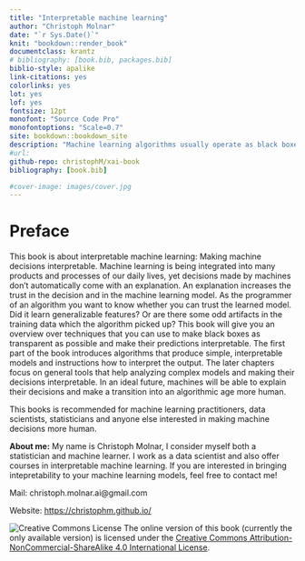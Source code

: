 ```yaml
---
title: "Interpretable machine learning"
author: "Christoph Molnar"
date: "`r Sys.Date()`"
knit: "bookdown::render_book"
documentclass: krantz
# bibliography: [book.bib, packages.bib]
biblio-style: apalike
link-citations: yes
colorlinks: yes
lot: yes
lof: yes
fontsize: 12pt
monofont: "Source Code Pro"
monofontoptions: "Scale=0.7"
site: bookdown::bookdown_site
description: "Machine learning algorithms usually operate as black boxes and it is unclear how they derived a certain decision. This book is a guide for practitioners on how to make machine learning decisons more interpretable."
#url:
github-repo: christophM/xai-book
bibliography: [book.bib]

#cover-image: images/cover.jpg
---
```



# Preface {-}

This book is about interpretable machine learning: Making machine decisions interpretable. Machine learning is being integrated into many products and processes of our daily lives, yet decisions made by machines don't automatically come with an explanation. An explanation increases the trust in the decision and in the machine learning model. As the programmer of an algorithm you want to know whether you can trust the learned model. Did it learn generalizable features? Or are there some odd artifacts in the training data which the algorithm picked up? This book will give you an overview over techniques that you can use to make black boxes as transparent as possible and make their predictions interpretable. The first part of the book introduces algorithms that produce simple, interpretable models and instructions how to interpret the output. The later chapters focus on general tools that help analyzing complex models and making their decisions interpretable.
In an ideal future, machines will be able to explain their decisions and make a transition into an algorithmic age more human.

This books is recommended for machine learning practitioners, data scientists, statisticians and anyone else interested in making machine decisions more human. 


**About me:** My name is Christoph Molnar, I consider myself both a statistician and machine learner. I work as a data scientist and also offer courses in interpretable machine learning. If you are interested in bringing intepretability to your machine learning models, feel free to contact me!

Mail: christoph.molnar.ai@gmail.com

Website: [https://christophm.github.io/](https://christophm.github.io/)




 ![Creative Commons License](images/by-nc-sa.png)
The online version of this book (currently the only available version) is licensed under the [Creative Commons Attribution-NonCommercial-ShareAlike 4.0 International License](http://creativecommons.org/licenses/by-nc-sa/4.0/).
